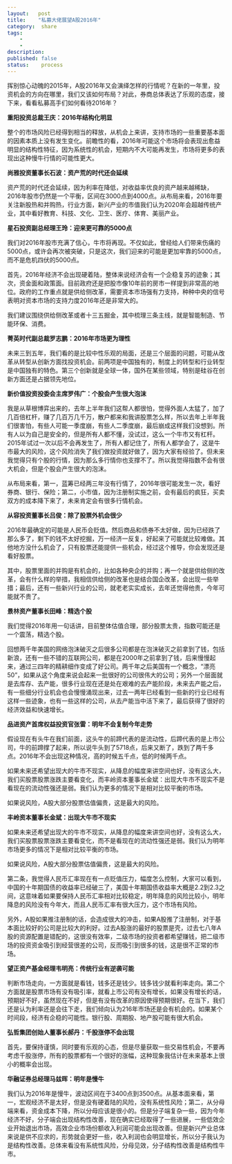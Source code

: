```yaml
---
layout:   post
title:    "私募大佬展望A股2016年"
category:  share
tags:     
    -  
    -   
description: 
published: false
status:    process
---
```


<p>挥别惊心动魄的2015年，A股2016年又会演绎怎样的行情呢？在新的一年里，投资机会的方向在哪里，我们又该如何布局？对此，券商总体表达了乐观的态度，接下来，看看私募高手们如何看待2016年？</p>

<p><strong>重阳投资总裁王庆：2016年结构化明显</strong></p><p>整个的市场风险已经得到相当的释放，从机会上来讲，支持市场的一些重要基本面的因素本质上没有发生变化。前瞻性的看，2016年可能这个市场将会表现出愈益明显的结构性特征，因为系统性的机会，短期内不大可能再发生，市场将更多的表现出这种慢牛行情的可能性更大。</p>

<p><strong>尚雅投资董事长石波：资产荒的时代还会延续</strong></p><p>资产荒的时代还会延续，因为利率在降低，对收益率优良的资产越来越稀缺，2016年股市仍然是一个平衡，区间在3000点到4000点。从布局来看，2016年要关注新股热和并购热，行业方面，新兴产业的市值我们认为2020年会超越传统产业，其中看好教育、科技、文化、卫生、医疗、体育、美丽产业。</p>

<p><strong>星石投资副总经理王玲：迎来更可靠的5000点</strong></p><p>我们对2016年股市充满了信心，牛市将再现。不仅如此，曾经给人们带来伤痛的5000点，或许会再次被突破，只是这次，我们迎来的可能是更加牢靠的5000点，而不是危机四伏的5000点。</p><p>首先，2016年经济不会出现硬着陆，整体来说经济会有一个企稳复苏的迹象；其次，资金面和政策面。目前政府还是把股市像10年前的房市一样提到非常高的地位。政府的工作重点就是供给侧改革，需要资本市场强有力支持，种种中央的信号表明对资本市场的支持力度2016年还是非常大的。</p><p>我们建议围绕供给侧改革或者十三五掘金，其中梳理三条主线，就是智能制造、节能环保、消费。</p>

<p><strong>菁英时代副总裁罗志鹏：2016年市场更为理性</strong></p><p>未来三到五年，我们看的是比较中性乐观的局面，还是三个层面的问题，可能从改革从转型从创新方面找投资机会。前两项是中国独有的，制度上的转型和行业转型是中国独有的特色。第三个创新就是全球一体，国外在某些领域，特别是硅谷在创新方面还是占据领先地位。</p>

<p><strong>新价值投资投委会主席罗伟广：个股会产生很大泡沫</strong></p><p>我是从草根博弈出来的，去年上半年我们这帮人都很怕，觉得外面人太猛了，加了几百倍杠杆，赚了几百万几千万，散户都来和我讲股票怎么样，所以去年上半年我们很害怕，有些人可能一季度崩，有些人二季度崩，最后崩成这样我们没想到。所有人以为自己是安全的，但是所有人都不懂，没试过，这么一个牛市又有杠杆。2015年试过一次以后不会再发生了，所有人都记住了，所有人都学会了，这是牛市最大的风险，这个风险消失了我们做投资就好做了，因为大家有经验了。但未来我觉得只有个股的行情，因为那么多行情你也支撑不了。所以我觉得指数不会有很大机会，但是个股会产生很大的泡沫。</p>

<p>从布局来看，第一，蓝筹已经两三年没有行情了，2016年很可能发生一次，看好券商、银行、保险；第二，小市值，因为注册制实施之前，会有最后的疯狂，买卖双方的成本降下来了，未来肯定会有很多行情机会。</p>

<p><strong>从容投资董事长吕俊：除了股票外机会很少</strong></p>

<p>2016年最确定的可能是人民币会贬值。然后商品和债券不太好做，因为已经跌了那么多了，剩下的钱不太好挖掘，万一经济一反复，好起来了可能就比较难做。其他地方没什么机会了，只有股票还能提供一些机会，经过这个推导，你会发现还是看好股票。</p><p>其中，股票里面的并购是有机会的，比如各种央企的并购；再一个就是供给侧的改革，会有什么样的举措，我相信供给侧的改革也是结合国企改革，会出现一些举措；最后，还有一些新兴行业的公司，就老老实实成长，去年还觉得他贵，今年可能就不贵了。</p>

<p><strong>景林资产董事长田峰：精选个股</strong></p><p>我们觉得2016年用一句话讲，目前整体估值合理，部分股票太贵，指数可能还是一个震荡，精选个股。</p><p>回想两千年美国的网络泡沫破灭之后很多公司都是在泡沫破灭之前拿到了钱，包括新浪，还有一些不错的互联网公司，都是在2000年之前拿到了钱，后来慢慢起来，通过三四年的精耕细作变成了好公司。两千年之后美国有一个概念，“漂亮50”，如果从这个角度来说会起来一批很好的公司很伟大的公司；另外一个层面就是去库存、去产能，很多行业现在还是处在艰难的去产能阶段，未来去产能之后，有一些细分行业机会也会慢慢涌现出来，过去一两年已经看到一些新的行业已经有这样一些迹象，也有一些这样的公司，从去产能当中活下来了，最后获得了很好的经济效益和快速增长。</p>

<p><strong>品进资产首席权益投资官张雷：明年不会复制今年走势</strong></p>

<p>假设现在有头牛在我们前面，这头牛的前蹄代表的是流动性，后蹄代表的是上市公司，牛的前蹄撑了起来，所以说牛头到了5718点，后来又断了，跌到了两千多点。2016年不会出现这种情况，高的时候五千点，低的时候两千点。</p><p>如果未来还希望出现大的牛市不现实，从降息的幅度来讲空间也好，没有这么大，我们买股票股票涨跌主要看变化，而丰岭资本董事长金斌：出现大牛市不现实不是看现在的流动性强还是弱。我们认为更多的情况下是相对比较平衡的市场。</p><p>如果说风险，A股大部分股票估值偏贵，这是最大的风险。</p>

<p><strong>丰岭资本董事长金斌：出现大牛市不现实</strong></p><p>如果未来还希望出现大的牛市不现实，从降息的幅度来讲空间也好，没有这么大，我们买股票股票涨跌主要看变化，而不是看现在的流动性强还是弱。我们认为明年市场更多的情况下是相对比较平衡的市场。</p><p>如果说风险，A股大部分股票估值偏贵，这是最大的风险。</p><p>第二条，我觉得人民币汇率现在有一点贬值压力，幅度怎么控制，大家可以看到，中国的十年期国债的收益率已经破三了，美国十年期国债收益率大概是2.2到2.3之间，这意味着如果要保持人民币汇率相对比较稳定，明年降息的风险比较小，明年降息的风险没有今年大，而且人民币汇率有很大压力，这个市场有风险。</p><p>另外，A股如果推注册制的话，会造成很大的冲击，如果A股推了注册制，对于基本面比较好的公司是比较大的利好。过去A股涨的最好的股票是壳，过去七八年A股的资源配置是错配的，这很没有效率，二级市场的投资者都希望赚钱，把二级市场的投资资金吸引到经营很差的公司，反而吸引到很多的钱，这是很不正常的市场。</p>

<p><strong>望正资产基金经理韦明亮：传统行业有逆袭可能</strong></p>

<p>判断市场走向，一方面就是看钱，钱多还是钱少。钱多钱少就看利率走向。第二个方面就是股票市场有没有吸引率，就看上市公司有没有增长，如果没有增长的话，预期好不好，虽然现在不好，但是有没有改革的原因使得预期很好。在当下，我们还是认为利率还是会往下走，我们倾向认为216年市场还是会有机会的。如果某个时间段，经济有企稳的可能性。银行股、周期股、地产股可能有很大机会。</p>

<p><strong>弘哲集团创始人董事长郝丹：千股涨停不会出现</strong></p><p>首先，要保持谨慎，同时要有乐观的心态，但是尽量获取一些交易性机会，不要再考虑千股涨停，所有的股票都有一个很好的涨幅，这种现象我估计在未来基本上很小的概率会出现。</p>

<p><strong>华融证券总经理马兹晖：明年是慢牛</strong></p><p>我们认为2016年是慢牛，波动区间在于3400点到3500点。从基本面来看，第一，宏观经济不是太好，但是没有硬着陆的风险，没有系统性风险；第二，从分母端来看，资金成本下降，所以分母应该是很小的。但是分子端复杂一些，因为今年经济不好，分子端会出现结构性改善，现在确实已经取得了一些进展，一些低效企业开始退出市场，高效企业市场份额收入利润可能会出现改善。但是新兴产业总体来说是供不应求的，形势就会更好一些，收入利润也会明显增长，所以分子我认为是结构性改善。总体来看没有系统性风险，分母见效，分子结构性改善是结构性牛市。</p>

